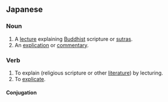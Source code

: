 ==Japanese==
{{ja-kanjitab|こう|せつ|yomi=on}}

===Noun===
{{ja-noun|こうせつ}}

# A [[lecture]] explaining [[Buddhist]] scripture or [[sutra]]s.
# An [[explication]] or [[commentary]].

===Verb===
{{ja-verb-suru|こうせつ}}

# To explain (religious scripture or other [[literature]]) by lecturing.
# To [[explicate]].

====Conjugation====
{{ja-suru|こうせつ}}